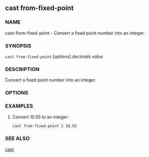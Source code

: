 
## cast from-fixed-point

### NAME

cast-from-fixed-point - Convert a fixed point number into an integer.

### SYNOPSIS

`cast from-fixed-point` [*options*] _decimals_ _value_

### DESCRIPTION

Convert a fixed point number into an integer.

### OPTIONS

<CommonOptions />

### EXAMPLES

1. Convert 10.55 to an integer:
   ```sh
   cast from-fixed-point 2 10.55
   ```

### SEE ALSO

[cast](./cast.md)
